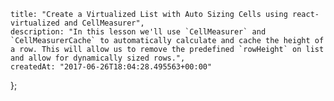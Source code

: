     title: "Create a Virtualized List with Auto Sizing Cells using react-virtualized and CellMeasurer",
    description: "In this lesson we'll use `CellMeasurer` and `CellMeasurerCache` to automatically calculate and cache the height of a row. This will allow us to remove the predefined `rowHeight` on list and allow for dynamically sized rows.",
    createdAt: "2017-06-26T18:04:28.495563+00:00"
};


    
